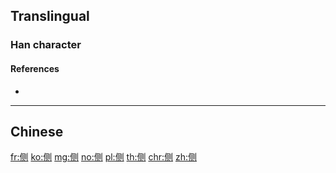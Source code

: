 {{also|側}}
==Translingual==

===Han character===
{{Han char|rn=9|rad=人|as=06|sn=8|four=|canj=OBON|ids=⿰亻则}}

====References====
* {{Han ref|kx=0102.291|hdz=10148.080|uh=4FA7|ud=20391}}

----

==Chinese==
{{zh-see|側}}

[[fr:侧]]
[[ko:侧]]
[[mg:侧]]
[[no:侧]]
[[pl:侧]]
[[th:侧]]
[[chr:侧]]
[[zh:侧]]